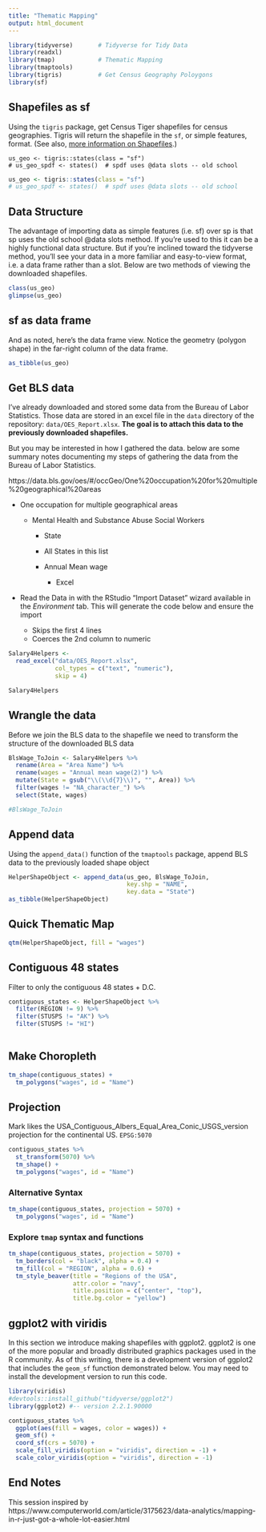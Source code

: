 ```yaml
---
title: "Thematic Mapping"
output: html_document
---
```



```r
library(tidyverse)       # Tidyverse for Tidy Data
library(readxl)
library(tmap)            # Thematic Mapping
library(tmaptools) 
library(tigris)          # Get Census Geography Poloygons
library(sf)
```


## Shapefiles as sf 

Using the `tigris` package, get Census Tiger shapefiles for census geographies.  Tigris will return the shapefile in the `sf`, or simple features, format.  (See also, [more information on Shapefiles](02_choropleth.html#shapefiles).)

```{}
us_geo <- tigris::states(class = "sf")
# us_geo_spdf <- states()  # spdf uses @data slots -- old school
```

```r
us_geo <- tigris::states(class = "sf")
# us_geo_spdf <- states()  # spdf uses @data slots -- old school
```

## Data Structure 

The advantage of importing data as simple features (i.e. sf) over sp is that sp uses the old school @data slots method.  If you're used to this it can be a highly functional data structure.  But if you're inclined toward the tidyverse method, you'll see your data in a more familiar and easy-to-view format, i.e. a data frame rather than a slot.  Below are two methods of viewing the downloaded shapefiles.

```r
class(us_geo)
glimpse(us_geo)
```

## sf as data frame

And as noted, here's the data frame view.  Notice the geometry (polygon shape) in the far-right column of the data frame.


```r
as_tibble(us_geo)
```

## Get BLS data

I've already downloaded and stored some data from the Bureau of Labor Statistics.  Those data are stored in an excel file in the `data` directory of the repository:  `data/OES_Report.xlsx`.  **The goal is to attach this data to the previously downloaded shapefiles.**  

But you may be interested in how I gathered the data. below are some summary notes documenting my steps of gathering the data from the Bureau of Labor Statistics.  

https://data.bls.gov/oes/#/occGeo/One%20occupation%20for%20multiple%20geographical%20areas

-  One occupation for multiple geographical areas

    - Mental Health and Substance Abuse Social Workers
    
        - State
        
        - All States in this list
        
        - Annual Mean wage
        
            - Excel
            
- Read the Data in with the RStudio "Import Dataset" wizard available in the *Environment* tab.  This will generate the code below and ensure the import

    - Skips the first 4 lines
    - Coerces the 2nd column to numeric

```r
Salary4Helpers <- 
  read_excel("data/OES_Report.xlsx",
             col_types = c("text", "numeric"), 
             skip = 4)

Salary4Helpers
```

        
        

## Wrangle the data

Before we join the BLS data to the shapefile we need to transform the structure of the downloaded BLS data

```r
BlsWage_ToJoin <- Salary4Helpers %>% 
  rename(Area = "Area Name") %>% 
  rename(wages = "Annual mean wage(2)") %>% 
  mutate(State = gsub("\\(\\d{7}\\)", "", Area)) %>% 
  filter(wages != "NA_character_") %>% 
  select(State, wages)

#BlsWage_ToJoin
```


## Append data

Using the `append_data()` function of the `tmaptools` package, append BLS data to the previously loaded shape object

```r
HelperShapeObject <- append_data(us_geo, BlsWage_ToJoin, 
                                 key.shp = "NAME",
                                 key.data = "State")
as_tibble(HelperShapeObject)
```


## Quick Thematic Map

```r
qtm(HelperShapeObject, fill = "wages")
```


## Contiguous 48 states

Filter to only the contiguous 48 states + D.C.

```r
contiguous_states <- HelperShapeObject %>% 
  filter(REGION != 9) %>% 
  filter(STUSPS != "AK") %>% 
  filter(STUSPS != "HI")
  
```


## Make Choropleth

```r
tm_shape(contiguous_states) +
  tm_polygons("wages", id = "Name")
```


## Projection

Mark likes the USA_Contiguous_Albers_Equal_Area_Conic_USGS_version projection for the continental US. `EPSG:5070`

```r
contiguous_states %>% 
  st_transform(5070) %>% 
  tm_shape() +
  tm_polygons("wages", id = "Name")
```


### Alternative Syntax


```r
tm_shape(contiguous_states, projection = 5070) +
  tm_polygons("wages", id = "Name")
```

### Explore `tmap` syntax and functions 


```r
tm_shape(contiguous_states, projection = 5070) +
  tm_borders(col = "black", alpha = 0.4) +
  tm_fill(col = "REGION", alpha = 0.6) +
  tm_style_beaver(title = "Regions of the USA", 
                  attr.color = "navy", 
                  title.position = c("center", "top"), 
                  title.bg.color = "yellow")
```

## ggplot2 with viridis

In this section we introduce making shapefiles with ggplot2.  ggplot2 is one of the more popular and broadly distributed graphics packages used in the R community.  As of this writing, there is a development version of ggplot2 that includes the `geom_sf` function demonstrated below.  You may need to install the development version to run this code.

```r
library(viridis)
#devtools::install_github("tidyverse/ggplot2")
library(ggplot2) #-- version 2.2.1.90000

contiguous_states %>% 
  ggplot(aes(fill = wages, color = wages)) +
  geom_sf() +
  coord_sf(crs = 5070) +
  scale_fill_viridis(option = "viridis", direction = -1) + 
  scale_color_viridis(option = "viridis", direction = -1)


```


## End Notes

This session inspired by  https://www.computerworld.com/article/3175623/data-analytics/mapping-in-r-just-got-a-whole-lot-easier.html
